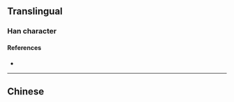{{character info/new}}
{{also|桟|棧}}
==Translingual==
{{Han simplified forms|棧|桟|栈}}

===Han character===
{{Han char|rn=75|rad=木|as=05|sn=9|four=|canj=DIJ|ids=⿰木戋}}

====References====
* {{Han ref|kx=0521.121|hdz=21176.100|uh=6808|ud=26632}}

----

==Chinese==
{{zh-see|棧}}